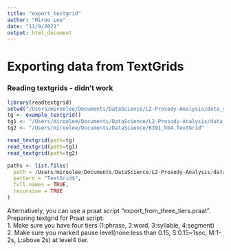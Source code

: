 ```yaml
---
title: "export_textgrid"
author: "Miroo Lee"
date: "11/9/2021"
output: html_document
---
```

# Exporting data from TextGrids
### Reading textgrids - didn't work
```r
library(readtextgrid)
setwd("/Users/miroolee/Documents/DataScience/L2-Prosody-Analysis/data_samples/")
tg <- example_textgrid()
tg1 <- "/Users/miroolee/Documents/DataScience/L2-Prosody-Analysis/data_samples/6391_hb4.TextGrid"
tg2 <- "/Users/miroolee/Documents/DataScience/6391_hb4.TextGrid"

read_textgrid(path=tg)
read_textgrid(path=tg1)
read_textgrid(path=tg2)

paths <- list.files(
  path = /Users/miroolee/Documents/DataScience/L2-Prosody-Analysis/data_samples/,
  pattern = "TextGrid$",
  full.names = TRUE,
  recursive = TRUE
)
```

Alternatively, you can use a praat script "export_from_three_tiers.praat".  
Preparing textgrid for Praat script:  
1. Make sure you have four tiers (1:phrase, 2:word, 3:syllable, 4:segment)  
2. Make sure you marked pause level(none:less than 0.15, S:0.15~1sec, M:1-2s, L:above 2s) at level4 tier.  